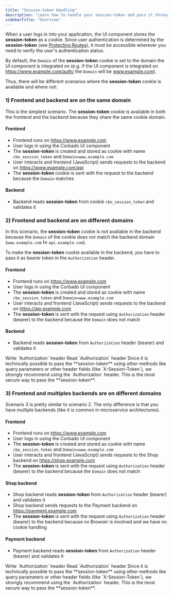 ```yaml
---
title: "Session-token Handling"
description: "Learn how to handle your session-token and pass it through your system."
sidebarTitle: "Overview"
---
```


When a user logs in into your application, the UI component stores the **session-token** as a cookie. Since user authentication is determined by the **session-token** (see [Protecting Routes](./protecting-routes)), it must be accessible wherever you need to verify the user's authentication status.

By default, the `Domain` of the **session-token** cookie is set to the domain the UI component is integrated on (e.g. if the UI component is integrated on https://www.example.com/auth/ the `Domain` will be www.example.com).

Thus, there will be different scenarios where the **session-token** cookie is available and where not:

### 1) Frontend and backend are on the same domain

This is the simplest scenario. The **session-token** cookie is available in both the frontend and the backend because they share the same cookie domain.

#### Frontend

- Frontend runs on https://www.example.com
- User logs in using the Corbado UI component
- The **session-token** is created and stored as cookie with name `cbo_session_token` and `Domain=www.example.com`
- User interacts and frontend (JavaScript) sends requests to the backend on https://www.example.com/api
- The **session-token** cookie is sent with the request to the backend because the `Domain` matches

#### Backend

- Backend reads **session-token** from cookie `cbo_session_token` and validates it

### 2) Frontend and backend are on different domains

In this scenario, the **session-token** cookie is not available in the backend because the `Domain` of the cookie does not match the backend domain (`www.example.com` **!=** `api.example.com`).

To make the **session-token** cookie available in the backend, you have to pass it as bearer token in the `Authorization` header.

#### Frontend

- Frontend runs on https://www.example.com
- User logs in using the Corbado UI component
- The **session-token** is created and stored as cookie with name `cbo_session_token` and `Domain=www.example.com`
- User interacts and frontend (JavaScript) sends requests to the backend on https://api.example.com
- The **session-token** is sent with the request using `Authorization` header (bearer) to the backend because the `Domain` does not match

#### Backend

- Backend reads **session-token** from `Authorization` header (bearer) and validates it

<CardGroup>
  <Card href="./session-token-handling/write">Write `Authorization` header</Card>
  <Card href="./session-token-handling/read">Read `Authorization` header</Card>
</CardGroup>

<Warning>
  Since it is technically possible to pass the **session-token** using other methods like query parameters or other header fields (like `X-Session-Token`), we strongly recommend using the `Authorization` header. This is the most secure way to pass the **session-token**.
</Warning>

### 3) Frontend and multiples backends are on different domains

Scenario 3 is pretty similar to scenario 2. The only difference is that you have multiple backends (like it is common in microservice architectures).

#### Frontend

- Frontend runs on https://www.example.com
- User logs in using the Corbado UI component
- The **session-token** is created and stored as cookie with name `cbo_session_token` and `Domain=www.example.com`
- User interacts and frontend (JavaScript) sends requests to the Shop backend on https://shop.example.com
- The **session-token** is sent with the request using `Authorization` header (bearer) to the backend because the `Domain` does not match

#### Shop backend

- Shop backend reads **session-token** from `Authorization` header (bearer) and validates it
- Shop backend sends requests to the Payment backend on https://payment.example.com
- The **session-token** is sent with the request using `Authorization` header (bearer) to the backend because no Browser is involved and we have no cookie handling

#### Payment backend

- Payment backend reads **session-token** from `Authorization` header (bearer) and validates it

<CardGroup>
  <Card href="./session-token-handling/write">Write `Authorization` header</Card>
  <Card href="./session-token-handling/read">Read `Authorization` header</Card>
</CardGroup>

<Warning>
  Since it is technically possible to pass the **session-token** using other methods like query parameters or other header fields (like `X-Session-Token`), we strongly recommend using the `Authorization` header. This is the most secure way to pass the **session-token**.
</Warning>